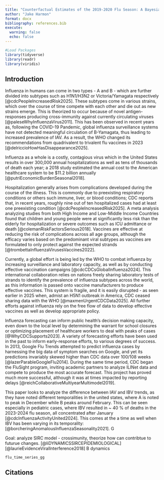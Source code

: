 ```yaml
---
title: "Counterfactual Estimates of the 2019-2020 Flu Season: A Bayesian Approach"
author: "Jake Harmon"
format: docx
bibliography: references.bib
execute: 
  warning: false
  echo: false
---
```


```r
#Load Packages
library(tidyverse)
library(readr)
library(viridis) 

```

## Introduction

Influenza in humans can come in two types - A and B - which are further divided into subtypes such as H1N1/H3N2 or Victoria/Yamagata respectively [@cdcPeopleIncreasedRisk2025]. These subtypes come in various strains, which over the course of time compete with each other and die out as new strains emerge. This is theorized to occur because of novel antigen-responses producing cross-immunity against currently circulating viruses [@paleseWhyInfluenzaVirus2011]. This has been observed in recent years as, following the COVID-19 Pandemic, global influenza surveillance systems have not detected meaningful circulation of B-Yamagata, thus leading to increased prevalence of IAV. As a result, the WHO changed its recommendations from quadrivalent to trivalent flu vaccines in 2023 [@delriccioHowHasDisappearance2025]. 


Influenza as a whole is a costly, contagious virus which in the United States results in over 300,000 annual hospitalizations as well as tens of thousands of death each year; a 2018 study estimated the annual cost to the American healthcare system to be $11.2 billion annually [@putriEconomicBurdenSeasonal2018]. 

Hospitalization generally arises from complications developed during the course of the illness. This is commonly due to preexisting respiratory conditions or others such immune, liver, or blood conditions; CDC reports that, in recent years, roughly nine out of ten hospitalized cases had at least one preexisting condition [@cdcPeopleIncreasedRisk2025]. A meta analysis analyzing studies from both High Income and Low-Middle Income Countries found that children and young people were at significantly less risk than the elderly for hospitalization or severe outcomes such as ICU admittance or death [@colemanRiskFactorsSerious2018]. Vaccines are effective at reducing the risk of complications across all age groups, although the efficacy varies based on the predominant viral subtypes as vaccines are formulated to only protect against the expected strands [@trombettaInfluenzaVirusesVaccines2022].

Currently, a global effort is being led by the WHO to combat influenza by increasing surveillance and laboratory capacity, as well as by conducting effective vaccination campaigns [@cdcCDCsGlobalInfluenza2024]. This international collaboration relies on nations freely sharing laboratory tests of strands to identify the prevalence of influenza subtypes across the world, as this information is passed onto vaccine manufacturers to produce effective vaccines. This system is fragile, and it is easily disrupted - as seen earlier in 2025 when, admist an H5N1 outbreak in America, CDC ceased sharing data with the WHO [@maxmenUrgentCDCData2025]. All further efforts against influenza rely on the free flow of data to develop effective vaccines as well as develop appropriate policy.

Influenza forecasting can inform public health's decision making capacity, even down to the local level by determining the warrant for school closures or optimizing placement of healthcare workers to deal with peaks of cases [@WhyCDCSupports2023]. A variety of forecasting efforts have been used in the past to inform early-response efforts, to various degrees of success. In 2013, Google Flu Trends attempted to predict influenza cases by harnessing the big data of symptom searches on Google, and yet its predictions invariably skewed higher than CDC data over 100/108 weeks [@lazerParableGoogleFlu2014]. During the same time period, CDC began the FluSight program, inviting academic partners to analyze ILINet data and compete to produce the most accurate forecast. This project has proved much more successful, although it was at times impacted by reporting delays [@reichCollaborativeMultiyearMultimodel2019].

This paper looks to analyze the difference between IAV and IBV trends, as they have noted different temporalities in the united states, where A is noted to peak in December while B peaks around February. This can be seen especially in pediatric cases, where IBV resulted in ~ 40 % of deaths in the 2023-2024 flu season, all concentrated after January [@cdcInfluenzaActivityUnited2024]. This comes at the a time as well when IBV has been varying in its temporality: [@borcheringAnomalousInfluenzaSeasonality2021]. G

Goal: analyze SIRC model - crossimunity, theorize how can contribtue to futurue changes. [@liDYNAMICSSIRCEPIDEMIOLOGICAL]
[@laurieEvidenceViralInterference2018] B dynamics

```r
flu_time_series_gg
```

## Citations
